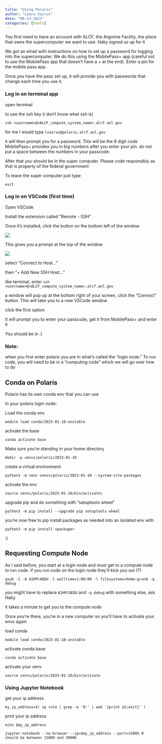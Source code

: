 ```yaml
---
title: "Using Polaris"
author: "Laura Vairus"
date: "06-23-2023"
categories: [howto]
---
```


You first need to have an account with ALCF, the Argonne Facility, the place that owns the supercomputer we want to use. Haky signed us up for it

We got an email with instructions on how to set up a password for logging into the supercomputer. We do this using the MobilePass+ app (careful not to use the MobilePass app that doesn't have a + at the end). Enter a pin for the mobile pass app.

Once you have the pass set up, it will provide you with passwords that change each time you use it.

### Log in on terminal app

open terminal

to use the ssh key (i don't know what ssh is)

`ssh <username>@<ALCF_compute_system_name>.alcf.anl.gov`

for me I would type `lvairus@polaris.alcf.anl.gov`

it will then prompt you for a password. This will be the 8 digit code MobilePass+ provides you in big numbers after you enter your pin. do not put a space between the numbers in your passcode.

After that you should be in the super computer. Please code responsibly as that is property of the federal government

To leave the super computer just type

`exit`

### Log in on VSCode (first time)

Open VSCode

Install the extension called "Remote - SSH"

Once it's installed, click the button on the bottom left of the window

![](images/Screen%20Shot%202023-06-23%20at%203.07.33%20PM.png)

This gives you a prompt at the top of the window

![](images/Screen%20Shot%202023-06-23%20at%203.08.15%20PM.png)

select "Connect to Host..."

then "+ Add New SSH Host..."

like terminal, enter `ssh <username>@<ALCF_compute_system_name>.alcf.anl.gov`

a window will pop up at the bottom right of your screen, click the "Connect" button. This will take you to a new VSCode window

click the first option

It will prompt you to enter your passcode, get it from MobilePass+ and enter it

You should be in :)

### Note:

when you first enter polaris you are in what's called the "login node." To run code, you will need to be in a "computing code" which we will go over how to do

## Conda on Polaris

Polaris has its own conda env that you can use

In your polaris login node:

Load the conda env

`module load conda/2023-01-10-unstable`

activate the base

`conda activate base`

Make sure you're standing in your home directory

`mkdir -p venvs/polaris/2023-01-10`

create a virtual environment

`python3 -m venv venvs/polaris/2023-01-10 --system-site-packages`

activate the env

`source venvs/polaris/2023-01-10/bin/activate\`

upgrade pip and do something with "setuptools wheel"

`python3 -m pip install --upgrade pip setuptools wheel`

you're now free to pip install packages as needed into an isolated env with

`python3 -m pip install <package>`

:)

## Requesting Compute Node

As I said before, you start at a login node and must get to a compute node to run code. if you run code on the login node they'll kick you out (?)

`qsub -I -A AIHPC4EDU -l walltime=1:00:00 -l filesystems=home:grand -q debug`

you might have to replace `AIHPC4EDU` and `-q debug` with something else, ask Haky

it takes a minute to get you to the compute node

Once you're there, you're in a new computer so you'll have to activate your envs again

load conda

`module load conda/2023-01-10-unstable`

activate conda base

`conda activate base`

activate your venv

`source venvs/polaris/2023-01-10/bin/activate`

### Using Jupyter Notebook

get your ip address

`my_ip_address=$( ip rule | grep -w '0:' | awk '{print $3;exit}' )`

print your ip address

`echo $my_ip_address`

`jupyter-notebook --no-browser --ip=$my_ip_address --port=15005 # should be between 15000 and 30000`
